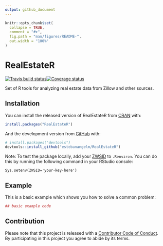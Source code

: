 ```yaml
---
output: github_document
---
```


<!-- README.md is generated from README.Rmd. Please edit that file -->

```r
knitr::opts_chunk$set(
  collapse = TRUE,
  comment = "#>",
  fig.path = "man/figures/README-",
  out.width = "100%"
)
```
# RealEstateR
[![Travis build status](https://travis-ci.org/estebanangelm/RealEstateR.svg?branch=master)](https://travis-ci.org/estebanangelm/RealEstateR)[![Coverage status](https://codecov.io/gh/estebanangelm/RealEstateR/branch/master/graph/badge.svg)](https://codecov.io/github/estebanangelm/RealEstateR?branch=master)

Set of R tools for analyzing real estate data from Zillow and other sources.

## Installation

You can install the released version of RealEstateR from [CRAN](https://CRAN.R-project.org) with:

``` r
install.packages("RealEstateR")
```

And the development version from [GitHub](https://github.com/) with:

``` r
# install.packages("devtools")
devtools::install_github("estebanangelm/RealEstateR")
```

Note: To test the package locally, add your [ZWSID](https://www.zillow.com/howto/api/APIOverview.htm) to `.Renviron`. You can do this by running the following command in your RStudio console:
```
Sys.setenv(ZWSID='your-key-here')
```

## Example

This is a basic example which shows you how to solve a common problem:

```r
## basic example code
```

## Contribution

Please note that this project is released with a [Contributor Code of Conduct](CODE_OF_CONDUCT.md).
By participating in this project you agree to abide by its terms.

